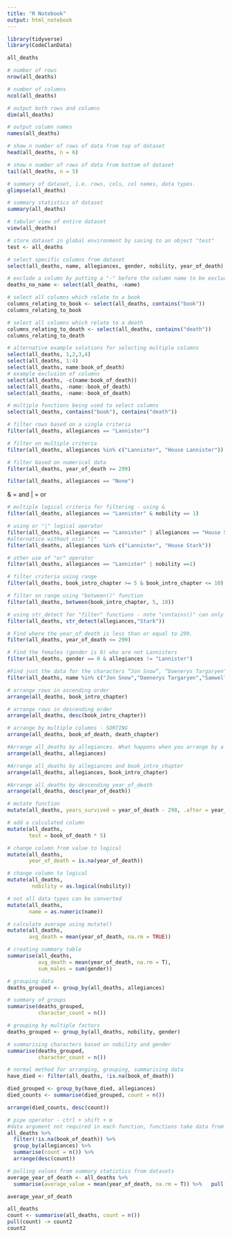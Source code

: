 ```yaml
---
title: "R Notebook"
output: html_notebook
---
```


```r
library(tidyverse)
library(CodeClanData)
```

```r
all_deaths
```

```r
# number of rows
nrow(all_deaths)
```

```r
# number of columns
ncol(all_deaths)
```
```r
# output both rows and columns
dim(all_deaths)
```

```r
# output column names
names(all_deaths)
```

```r
# show n number of rows of data from top of dataset
head(all_deaths, n = 6)
```

```r
# show n number of rows of data from bottom of dataset
tail(all_deaths, n = 5)
```
```r
# summary of dataset, i.e. rows, cols, col names, data types.
glimpse(all_deaths)
```

```r
# summary statistics of dataset
summary(all_deaths)
```

```r
# tabular view of entire dataset
view(all_deaths)
```

```r
# store dataset in global environment by saving to an object "test"
test <- all_deaths
```

```r
# select specific columns from dataset
select(all_deaths, name, allegiances, gender, nobility, year_of_death)
```

```r
# exclude a column by putting a "-" before the column name to be excluded.
deaths_no_name <- select(all_deaths, -name)
```

```r
# select all columns which relate to a book
columns_relating_to_book <- select(all_deaths, contains("book"))
columns_relating_to_book
```

```r
# select all columns which relate to a death
columns_relating_to_death <- select(all_deaths, contains("death"))
columns_relating_to_death
```

```r
# alternative example solutions for selecting multiple columns
select(all_deaths, 1,2,3,4)
select(all_deaths, 1:4)
select(all_deaths, name:book_of_death)
# example exclusion of columns
select(all_deaths, -c(name:book_of_death))
select(all_deaths, -name:-book_of_death)
select(all_deaths, -name:-book_of_death)
```

```r
# multiple functions being used to select columns
select(all_deaths, contains("book"), contains("death"))
```

```r
# filter rows based on a single criteria
filter(all_deaths, allegiances == "Lannister")

```
```r
# filter on multiple criteria
filter(all_deaths, allegiances %in% c("Lannister", "House Lannister"))
```

```r
# filter based on numerical data
filter(all_deaths, year_of_death >= 299)
```
```r
filter(all_deaths, allegiances == "None")
```

& = and
| = or

```r
# multiple logical criteria for filtering - using &
filter(all_deaths, allegiances == "Lannister" & nobility == 1)
```

```r
# using or "|" logical operator
filter(all_deaths, allegiances == "Lannister" | allegiances == "House Stark")
#alternatice without usin "|"
filter(all_deaths, allegiances %in% c("Lannister", "House Stark"))

```

```r
# other use of "or" operator
filter(all_deaths, allegiances == "Lannister" | nobility ==1)
```

```r
# filter criteria using range
filter(all_deaths, book_intro_chapter >= 5 & book_intro_chapter <= 10)
```

```r
# filter on range using "between()" function
filter(all_deaths, between(book_intro_chapter, 5, 10))
```

```r
# using str_detect for "filter" functions - note "contains()" can only be used for select() functions
filter(all_deaths, str_detect(allegiances,"Stark"))

```





```r
# Find where the year_of_death is less than or equal to 299.
filter(all_deaths, year_of_death <= 299)

# Find the females (gender is 0) who are not Lannisters
filter(all_deaths, gender == 0 & allegiances != "Lannister")

#Find just the data for the characters “Jon Snow”, “Daenerys Targaryen” and “Samwell Tarly”.
filter(all_deaths, name %in% c("Jon Snow","Daenerys Targaryen","Samwell Tarly"))
```

```r
# arrange rows in ascending order
arrange(all_deaths, book_intro_chapter)
```

```r
# arrange rows in descending order
arrange(all_deaths, desc(book_intro_chapter))
```

```r
# arrange by multiple columns - SORTING
arrange(all_deaths, book_of_death, death_chapter)
```


```r
#Arrange all_deaths by allegiances. What happens when you arrange by a character column?
arrange(all_deaths, allegiances)

#Arrange all_deaths by allegiances and book_intro_chapter
arrange(all_deaths, allegiances, book_intro_chapter)

#Arrange all_deaths by descending year_of_death
arrange(all_deaths, desc(year_of_death))

```

```r
# mutate function
mutate(all_deaths, years_survived = year_of_death - 298, .after = year_of_death)
```

```r
# add a calculated column
mutate(all_deaths,
       test = book_of_death * 5)
```

```r
# change column from value to logical
mutate(all_deaths,
       year_of_death = is.na(year_of_death))
```

```r
# change column to logical
mutate(all_deaths,
        nobility = as.logical(nobility))
```

```r
# not all data types can be converted
mutate(all_deaths,
       name = as.numeric(name))
```

```r
# calculate average using mutate()
mutate(all_deaths,
       avg_death = mean(year_of_death, na.rm = TRUE))
```
```r
# creating summary table
summarise(all_deaths,
          avg_death = mean(year_of_death, na.rm = T),
          sum_males = sum(gender))
```

```r
# grouping data
deaths_grouped <- group_by(all_deaths, allegiances)
```

```r
# summary of groups
summarise(deaths_grouped,
          character_count = n())
```

```r
# grouping by multiple factors
deaths_grouped <- group_by(all_deaths, nobility, gender)
```

```r
# summarising characters based on nobility and gender
summarise(deaths_grouped,
          character_count = n())
```

```r
# normal method for arranging, grouping, summarising data
have_died <- filter(all_deaths, !is.na(book_of_death)) 

died_grouped <- group_by(have_died, allegiances)
died_counts <- summarise(died_grouped, count = n())

arrange(died_counts, desc(count))


```

```r
# pipe operator - ctrl + shift + m
#data argument not required in each function, functions take data from previous line.
all_deaths %>% 
  filter(!is.na(book_of_death)) %>% 
  group_by(allegiances) %>% 
  summarise(count = n()) %>% 
  arrange(desc(count))

```
```r
# pulling values from summary statistics from datasets
average_year_of_death <- all_deaths %>% 
  summarise(average_value = mean(year_of_death, na.rm = T)) %>%   pull()

average_year_of_death
```

```r
all_deaths
count <- summarise(all_deaths, count = n())
pull(count) -> count2
count2
```

